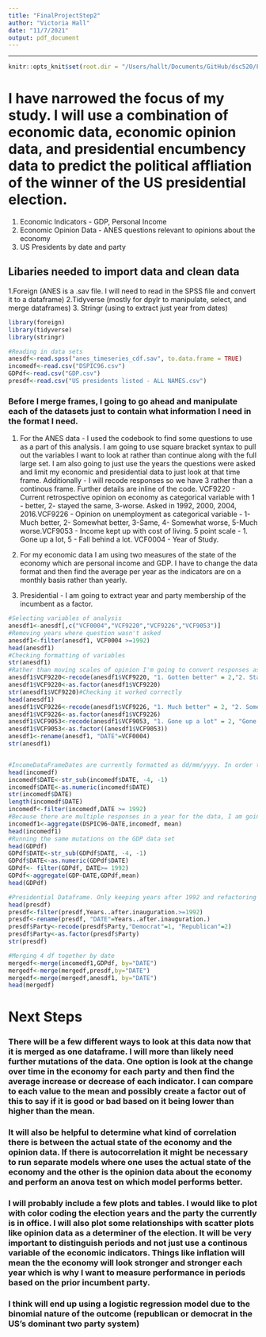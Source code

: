 ```yaml
---
title: "FinalProjectStep2"
author: "Victoria Hall"
date: "11/7/2021"
output: pdf_document
---
```


---
```r
knitr::opts_knit$set(root.dir = "/Users/hallt/Documents/GitHub/dsc520/FinalProject")
```

# I have narrowed the focus of my study. I will use a combination of economic data, economic opinion data, and presidential encumbency data to predict the political affliation of the winner of the US presidential election.
1. Economic Indicators - GDP, Personal Income
2. Economic Opinion Data - ANES questions relevant to opinions about the economy
3. US Presidents by date and party


## Libaries needed to import data and clean data
1.Foreign (ANES is a .sav file. I will need to read in the SPSS file and convert it to a dataframe)
2.Tidyverse (mostly for dpylr to manipulate, select, and merge dataframes)
3. Stringr (using to extract just year from dates)

``` r
library(foreign)
library(tidyverse)
library(stringr)
```
```r
#Reading in data sets
anesdf<-read.spss("anes_timeseries_cdf.sav", to.data.frame = TRUE)
incomedf<-read.csv("DSPIC96.csv")
GDPdf<-read.csv("GDP.csv")
presdf<-read.csv("US presidents listed - ALL NAMES.csv")
```
### Before I merge frames, I going to go ahead and manipulate each of the datasets just to contain what information I need in the format I need.


1. For the ANES data - I used the codebook to find some questions to use as a part of this analysis. I am going to use square bracket syntax to pull out the variables I want to look at rather than continue along with the full large set. I am also going to just use the years the questions were asked and limit my economic and presidential data to just look at that time frame. Additionally - I will recode responses so we have 3 rather than a continous frame. Further details are inline of the code. VCF9220 - Current retrospective opinion on economy as categorical variable with 1 - better, 2- stayed the same, 3-worse. Asked in 1992, 2000, 2004, 2016.VCF9226 - Opinion on unemployment as categorical variable - 1- Much better, 2- Somewhat better, 3-Same, 4- Somewhat worse, 5-Much worse.VCF9053 - Income kept up with cost of living. 5 point scale - 1. Gone up a lot, 5 - Fall behind a lot. VCF0004 - Year of Study.

2. For my economic data I am using two measures of the state of the economy which are personal income and GDP. I have to change the data format and then find the average per year as the indicators are on a monthly basis rather than yearly. 

3. Presidential - I am going to extract year and party membership of the incumbent as a factor. 
```r
#Selecting variables of analysis
anesdf1<-anesdf[,c("VCF0004","VCF9220","VCF9226","VCF9053")]
#Removing years where question wasn't asked
anesdf1<-filter(anesdf1, VCF0004 >=1992)
head(anesdf1)
#Checking formatting of variables
str(anesdf1)
#Rather than moving scales of opinion I'm going to convert responses as factors of 1- same, 2- better, 3-worse. Letting the balance of cases as NA. 
anesdf1$VCF9220<-recode(anesdf1$VCF9220, "1. Gotten better" = 2,"2. Stayed the same" = 1, "3. Gotten worse" = 3)
anesdf1$VCF9220<-as.factor(anesdf1$VCF9220)
str(anesdf1$VCF9220)#Checking it worked correctly
head(anesdf1)
anesdf1$VCF9226<-recode(anesdf1$VCF9226, "1. Much better" = 2, "2. Somewhat better" = 2, "3. Same" = 1, "4. Somewhat worse" = 3, "5. Much worse"=3 )
anesdf1$VCF9226<-as.factor(anesdf1$VCF9226)
anesdf1$VCF9053<-recode(anesdf1$VCF9053, "1. Gone up a lot" = 2, "Gone up a little" = 2, "6. Gone up, DK/NA how much" = 2, "3. Same" = 1, "4. Fallen behind a little" = 3, "5. Fallen behind a lot" = 3, "7. Fallen behind, DK/NA how much" = 3)
anesdf1$VCF9053<-as.factor((anesdf1$VCF9053))
anesdf1<-rename(anesdf1, "DATE"=VCF0004)
str(anesdf1)


#IncomeDataFrameDates are currently formatted as dd/mm/yyyy. In order to later merge frames, converting dates to years only and only 1992 and after.
head(incomedf)
incomedf$DATE<-str_sub(incomedf$DATE, -4, -1)
incomedf$DATE<-as.numeric(incomedf$DATE)
str(incomedf$DATE)
length(incomedf$DATE)
incomedf<-filter(incomedf,DATE >= 1992)
#Because there are multiple responses in a year for the data, I am going to find the average per year
incomedf1<-aggregate(DSPIC96~DATE,incomedf, mean)
head(incomedf1)
#Running the same mutations on the GDP data set
head(GDPdf)
GDPdf$DATE<-str_sub(GDPdf$DATE, -4, -1)
GDPdf$DATE<-as.numeric(GDPdf$DATE)
GDPdf<- filter(GDPdf, DATE>= 1992)
GDPdf<-aggregate(GDP~DATE,GDPdf,mean)
head(GDPdf)

#Presidential Dataframe. Only keeping years after 1992 and refactoring party id.
head(presdf)
presdf<-filter(presdf,Years..after.inauguration.>=1992)
presdf<-rename(presdf, "DATE"=Years..after.inauguration.)
presdf$Party<-recode(presdf$Party,"Democrat"=1, "Republican"=2)
presdf$Party<-as.factor(presdf$Party)
str(presdf)

#Merging 4 df together by date
mergedf<-merge(incomedf1,GDPdf, by="DATE")
mergedf<-merge(mergedf,presdf,by="DATE")
mergedf<-merge(mergedf,anesdf1, by="DATE")
head(mergedf)
```
# Next Steps

### There will be a few different ways to look at this data now that it is merged as one dataframe. I will more than likely need further mutations of the data. One option is look at the change over time in the economy for each party and then find the average increase or decrease of each indicator. I can compare to each value to the mean and possibly create a factor out of this to say if it is good or bad based on it being lower than higher than the mean. 

### It will also be helpful to determine what kind of correlation there is between the actual state of the economy and the opinion data. If there is autocorrelation it might be necessary to run separate models where one uses the actual state of the economy and the other is the opinion data about the economy and perform an anova test on which model performs better. 

### I will probably include a few plots and tables. I would like to plot with color coding the election years and the party the currently is in office. I will also plot some relationships with scatter plots like opinion data as a determiner of the election. It will be very important to distinguish periods and not just use a continous variable of the economic indicators. Things like inflation will mean the the economy will look stronger and stronger each year which is why I want to measure performance in periods based on the prior incumbent party.

### I think will end up using a logistic regression model due to the binomial nature of the outcome (republican or democrat in the US's dominant two party system)


